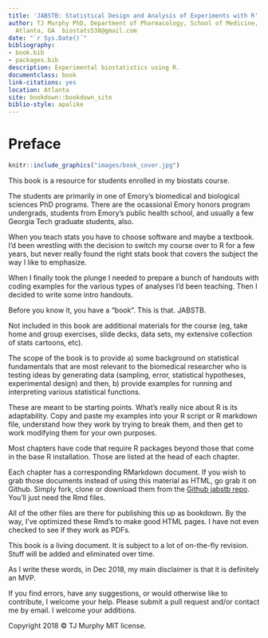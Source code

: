 ```yaml
--- 
title: 'JABSTB: Statistical Design and Analysis of Experiments with R'
author: TJ Murphy PhD, Department of Pharmacology, School of Medicine, Emory University,
  Atlanta, GA  biostats538@gmail.com
date: "`r Sys.Date()`"
bibliography:
- book.bib
- packages.bib
description: Experimental biostatistics using R.
documentclass: book
link-citations: yes
location: Atlanta
site: bookdown::bookdown_site
biblio-style: apalike
---
```

# Preface {-}

```r
knitr::include_graphics("images/book_cover.jpg")
```

This book is a resource for students enrolled in my biostats course. 

The students are primarily in one of Emory's biomedical and biological sciences PhD programs. There are the ocassional Emory honors program undergrads, students from Emory's public health school, and usually a few Georgia Tech graduate students, also.

When you teach stats you have to choose software and maybe a textbook. I'd been wrestling with the decision to switch my course over to R for a few years, but never really found the right stats book that covers the subject the way I like to emphasize.

When I finally took the plunge I needed to prepare a bunch of handouts with coding examples for the various types of analyses I'd been teaching. Then I decided to write some intro handouts. 

Before you know it, you have a "book". This is that. JABSTB. 

Not included in this book are additional materials for the course (eg, take home and group exercises, slide decks, data sets, my extensive collection of stats cartoons, etc). 

The scope of the book is to provide a) some background on statistical fundamentals that are most relevant to the biomedical researcher who is testing ideas by generating data (sampling, error, statistical hypotheses, experimental design) and then, b) provide examples for running and interpreting various statistical functions. 

These are meant to be starting points. What's really nice about R is its adaptability. Copy and paste my examples into your R script or R markdown file, understand how they work by trying to break them, and then get to work modifying them for your own purposes. 

Most chapters have code that require R packages beyond those that come in the base R installation. Those are listed at the head of each chapter.

Each chapter has a corresponding RMarkdown document. If you wish to grab those documents instead of using this material as HTML, go grab it on Github. Simply fork, clone or download them from the [Github jabstb repo](https://github.com/TJMurphy/jabstb). You'll just need the Rmd files. 

All of the other files are there for publishing this up as bookdown. By the way, I've optimized these Rmd's to make good HTML pages. I have not even checked to see if they work as PDFs. 

This book is a living document. It is subject to a lot of on-the-fly revision. Stuff will be added and eliminated over time.

As I write these words, in Dec 2018, my main disclaimer is that it is definitely an MVP. 

If you find errors, have any suggestions, or would otherwise like to contribute, I welcome your help. Please submit a pull request and/or contact me by email. I welcome your additions.


Copyright 2018 © TJ Murphy  MIT license.

